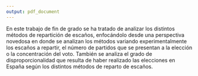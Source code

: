 ```yaml
---
output: pdf_document
---
```


En este trabajo de fin de grado se ha tratado de analizar los distintos métodos de repartición de escaños, enfocándolo desde una perspectiva novedosa en donde se analizan los métodos variando experimentalmente los escaños a repartir, el número de partidos que se presentan a la elección o la concentración del voto.
También se analiza el grado de disproporcionalidad que resulta de haber realizado las elecciones en España según los distintos métodos de reparto de escaños.